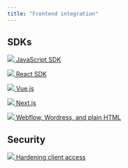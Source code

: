 ```yaml
---
title: "Frontend integration"
---
```


## SDKs

[ ![](/images/f805002-javascript.png)  JavaScript SDK ](javascript-sdk) 

  
[ ![](/images/83ad49f-React.png)  React SDK ](react-sdk) 

  
[ ![](/images/c13c26c-Vue.js.png)  Vue.js ](vuejs) 

  
[ ![](/images/d1c75c3-Next.js.png)  Next.js ](nextjs) 

  
[ ![](/images/dcee2c4-Webflow_Wordpress_HTML.png)  Webflow, Wordress, and plain HTML ](html) 

## Security

[ ![](/images/e806a5d-Security.png)  Hardening client access ](enable-client-side-security) 